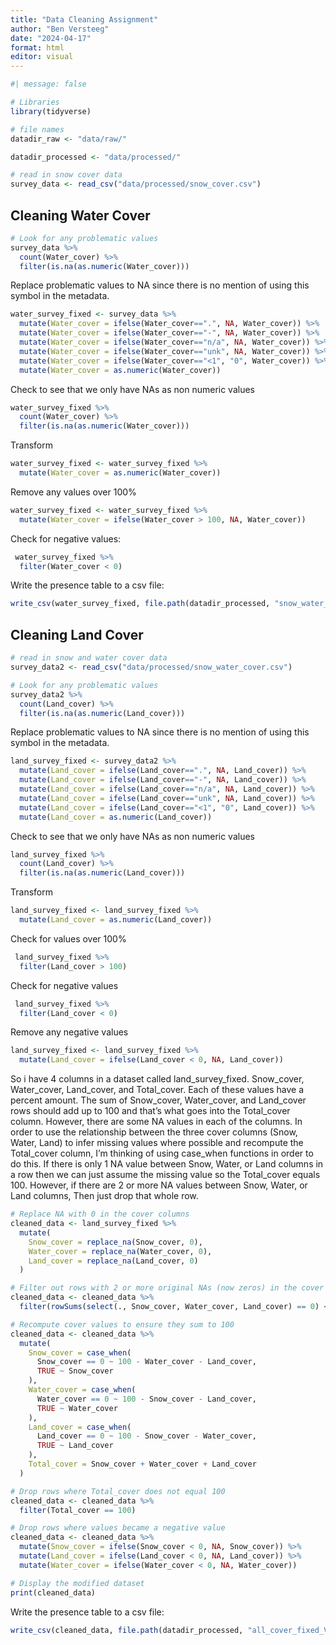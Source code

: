 ```yaml
---
title: "Data Cleaning Assignment"
author: "Ben Versteeg"
date: "2024-04-17"
format: html
editor: visual
---
```


```r
#| message: false  

# Libraries
library(tidyverse)

# file names
datadir_raw <- "data/raw/"

datadir_processed <- "data/processed/"

# read in snow cover data
survey_data <- read_csv("data/processed/snow_cover.csv")
```

## Cleaning Water Cover

```r
# Look for any problematic values
survey_data %>%
  count(Water_cover) %>%
  filter(is.na(as.numeric(Water_cover)))
```

Replace problematic values to NA since there is no mention of using this symbol in the metadata.

```r
water_survey_fixed <- survey_data %>%
  mutate(Water_cover = ifelse(Water_cover==".", NA, Water_cover)) %>%
  mutate(Water_cover = ifelse(Water_cover=="-", NA, Water_cover)) %>%
  mutate(Water_cover = ifelse(Water_cover=="n/a", NA, Water_cover)) %>%
  mutate(Water_cover = ifelse(Water_cover=="unk", NA, Water_cover)) %>%
  mutate(Water_cover = ifelse(Water_cover=="<1", "0", Water_cover)) %>%
  mutate(Water_cover = as.numeric(Water_cover))
```

Check to see that we only have NAs as non numeric values
```r
water_survey_fixed %>%
  count(Water_cover) %>%
  filter(is.na(as.numeric(Water_cover)))
```
Transform
```r
water_survey_fixed <- water_survey_fixed %>%
  mutate(Water_cover = as.numeric(Water_cover))
```


Remove any values over 100%
```r
water_survey_fixed <- water_survey_fixed %>%
  mutate(Water_cover = ifelse(Water_cover > 100, NA, Water_cover))
```

Check for negative values:

```r
 water_survey_fixed %>%
  filter(Water_cover < 0)
```

Write the presence table to a csv file:
```r
write_csv(water_survey_fixed, file.path(datadir_processed, "snow_water_cover.csv"))
```


## Cleaning Land Cover

```r
# read in snow and water cover data
survey_data2 <- read_csv("data/processed/snow_water_cover.csv")
```


```r
# Look for any problematic values
survey_data2 %>%
  count(Land_cover) %>%
  filter(is.na(as.numeric(Land_cover)))
```

Replace problematic values to NA since there is no mention of using this symbol in the metadata.
```r
land_survey_fixed <- survey_data2 %>%
  mutate(Land_cover = ifelse(Land_cover==".", NA, Land_cover)) %>%
  mutate(Land_cover = ifelse(Land_cover=="-", NA, Land_cover)) %>%
  mutate(Land_cover = ifelse(Land_cover=="n/a", NA, Land_cover)) %>%
  mutate(Land_cover = ifelse(Land_cover=="unk", NA, Land_cover)) %>%
  mutate(Land_cover = ifelse(Land_cover=="<1", "0", Land_cover)) %>%
  mutate(Land_cover = as.numeric(Land_cover))
```

Check to see that we only have NAs as non numeric values
```r
land_survey_fixed %>%
  count(Land_cover) %>%
  filter(is.na(as.numeric(Land_cover)))
```
Transform
```r
land_survey_fixed <- land_survey_fixed %>%
  mutate(Land_cover = as.numeric(Land_cover))
```

Check for values over 100%
```r
 land_survey_fixed %>%
  filter(Land_cover > 100)
```

Check for negative values
```r
 land_survey_fixed %>%
  filter(Land_cover < 0)
```

Remove any negative values
```r
land_survey_fixed <- land_survey_fixed %>%
  mutate(Land_cover = ifelse(Land_cover < 0, NA, Land_cover))
```

So i have 4 columns in a dataset called land_survey_fixed. Snow_cover, Water_cover, Land_cover, and Total_cover. Each of these values have a percent amount. The sum of Snow_cover, Water_cover, and Land_cover rows should add up to 100 and that's what goes into the Total_cover column. However, there are some NA values in each of the columns. In order to use the relationship between the three cover columns (Snow, Water, Land) to infer missing values where possible and recompute the Total_cover column, I'm thinking of using case_when functions in order to do this. If there is only 1 NA value between Snow, Water, or Land columns in a row then we can just assume the missing value so the Total_cover equals 100. However, if there are 2 or more NA values between Snow, Water, or Land columns, Then just drop that whole row.


```r
# Replace NA with 0 in the cover columns
cleaned_data <- land_survey_fixed %>%
  mutate(
    Snow_cover = replace_na(Snow_cover, 0),
    Water_cover = replace_na(Water_cover, 0),
    Land_cover = replace_na(Land_cover, 0)
  )

# Filter out rows with 2 or more original NAs (now zeros) in the cover columns
cleaned_data <- cleaned_data %>%
  filter(rowSums(select(., Snow_cover, Water_cover, Land_cover) == 0) <= 2)

# Recompute cover values to ensure they sum to 100
cleaned_data <- cleaned_data %>%
  mutate(
    Snow_cover = case_when(
      Snow_cover == 0 ~ 100 - Water_cover - Land_cover,
      TRUE ~ Snow_cover
    ),
    Water_cover = case_when(
      Water_cover == 0 ~ 100 - Snow_cover - Land_cover,
      TRUE ~ Water_cover
    ),
    Land_cover = case_when(
      Land_cover == 0 ~ 100 - Snow_cover - Water_cover,
      TRUE ~ Land_cover
    ),
    Total_cover = Snow_cover + Water_cover + Land_cover
  )

# Drop rows where Total_cover does not equal 100
cleaned_data <- cleaned_data %>%
  filter(Total_cover == 100)

# Drop rows where values became a negative value
cleaned_data <- cleaned_data %>%
  mutate(Snow_cover = ifelse(Snow_cover < 0, NA, Snow_cover)) %>% 
  mutate(Land_cover = ifelse(Land_cover < 0, NA, Land_cover)) %>% 
  mutate(Water_cover = ifelse(Water_cover < 0, NA, Water_cover))

# Display the modified dataset
print(cleaned_data)
```



Write the presence table to a csv file:
```r
write_csv(cleaned_data, file.path(datadir_processed, "all_cover_fixed_VersteegBen.csv"))
```
